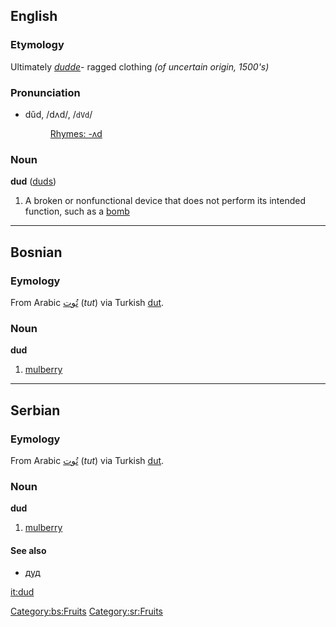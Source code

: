 ==English==
===Etymology===
Ultimately ''[[dudde]]''- ragged clothing ''(of uncertain origin, 1500's)''

===Pronunciation===
*dŭd, /dʌd/, /<tt>dVd</tt>/
*:[[Rhymes:English:-ʌd|Rhymes: -ʌd]]

===Noun===
'''dud''' ([[duds]])

# A broken or nonfunctional device that does not perform its intended function, such as a [[bomb]]

----

==Bosnian==
===Eymology===
From Arabic [[توت|تُوت]] (''tut'') via Turkish [[dut]].
===Noun===
'''dud''' {{m}}
#[[mulberry]]
[[Category:bs:Fruits]]

----

==Serbian==
===Eymology===
From Arabic [[توت|تُوت]] (''tut'') via Turkish [[dut]].
===Noun===
'''dud''' {{m}}
#[[mulberry]]
====See also====
*[[дуд#Serbian|дуд]]
[[Category:sr:Fruits]]

[[it:dud]]